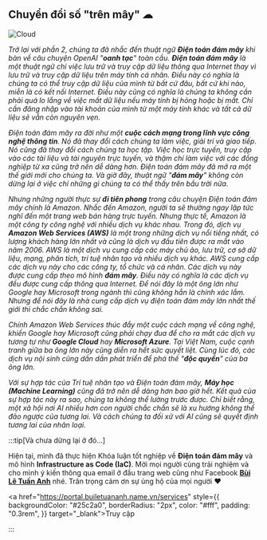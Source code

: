 ## Chuyển đổi số "trên mây" ☁

![Cloud](../img/cloud.png)

_Trở lại với phần 2, chúng ta đã nhắc đến thuật ngữ **Điện toán đám mây** khi bàn về câu chuyện OpenAI "**oanh tạc**"
toàn cầu. **Điện toán đám mây** là một thuật ngữ chỉ việc lưu trữ và truy cập dữ liệu thông qua Internet thay vì lưu trữ
và truy cập dữ liệu trên máy tính cá nhân. Điều này có nghĩa là chúng ta có thể truy cập dữ liệu của mình từ bất cứ đâu,
bất cứ khi nào, miễn là có kết nối Internet. Điều này cũng có nghĩa là chúng ta không cần phải quá lo lắng về việc
mất dữ liệu nếu máy tính bị hỏng hoặc bị mất. Chỉ cần đăng nhập vào tài khoản của mình từ một máy tính khác
và tất cả dữ liệu sẽ vẫn còn nguyên vẹn._

_Điện toán đám mây ra đời như một **cuộc cách mạng trong lĩnh vực công nghệ thông tin**. Nó đã thay đổi cách chúng ta
làm việc, giải trí và giao tiếp. Nó cũng đã thay đổi cách chúng ta học tập. Việc học trực tuyến, truy cập vào các
tài liệu và tài nguyên trực tuyến, và thậm chí làm việc với các đồng nghiệp từ xa cũng trở nên dễ dàng hơn.
Điện toán đám mây đã mở ra một thế giới mới cho chúng ta. Và giờ đây, thuật ngữ "**đám mây**" không còn dừng lại ở
việc chỉ những gì chúng ta có thể thấy trên bầu trời nữa._

_Nhưng những người thực sự **đi tiên phong** trong câu chuyện Điện toán đám mây chính là Amazon. Nhắc đến Amazon, người
ta sẽ thường ngay lập tức nghĩ đến một trang web bán hàng trực tuyến. Nhưng thực tế, Amazon là một công ty công nghệ với
nhiều dịch vụ khác nhau. Trong đó, dịch vụ **Amazon Web Services (AWS)** là một trong những dịch vụ nổi tiếng nhất,
có lượng khách hàng lớn nhất và cũng là dịch vụ đầu tiên được ra mắt vào năm 2006. AWS là một dịch vụ cung cấp các
máy chủ ảo, lưu trữ, cơ sở dữ liệu, mạng, phân tích, trí tuệ nhân tạo và nhiều dịch vụ khác. AWS cung cấp các dịch vụ
này cho các công ty, tổ chức và cá nhân. Các dịch vụ này được cung cấp theo mô hình **đám mây**. Điều này có nghĩa là
các dịch vụ đều được cung cấp thông qua Internet. Để nói đây là một ông lớn như Google hay Microsoft trong ngành thì
cũng không hẳn là chính xác lắm. Nhưng để nói đây là nhà cung cấp dịch vụ điện toán đám mây lớn nhất thế giới thì
chắc chắn không sai._

_Chính Amazon Web Services thúc đẩy một cuộc cách mạng về công nghệ, khiến Google hay Microsoft cũng phải chạy đua để
cho ra mắt các dịch vụ tương tự như **Google Cloud** hay **Microsoft Azure**. Tại Việt Nam, cuộc cạnh tranh giữa ba ông
lớn này cũng diễn ra hết sức quyết liệt. Cùng lúc đó, các dịch vụ nội sinh cũng dần dần phát triển để phá thế
"**độc quyền**" của ba ông lớn._

_Với sự hợp tác của Trí tuệ nhân tạo và Điện toán đám mây, **Máy học (Machine Learning)** cũng đã trở nên dễ dàng hơn
bao giờ hết. Kết quả của sự hợp tác này ra sao, chúng ta không thể lường trước được. Chỉ biết rằng, một xã hội nơi AI
nhiều hơn con người chắc chắn sẽ là xu hướng không thể đảo ngược của tương lai. Và cách chúng ta đối xử với AI cũng sẽ
quyết định tương lai của nhân loại._

:::tip[Và chưa dừng lại ở đó...]

Hiện tại, mình đã thực hiện Khóa luận tốt nghiệp về **Điện toán đám mây** và mô hình **Infrastructure as Code (IaC)**.
Mời mọi người cùng trải nghiệm và cho mình ý kiến thông qua email ở đầu trang web cũng như Facebook
**[Bùi Lê Tuấn Anh](https://fb.com/buile.tuananh)** nhé. Trân trọng cảm ơn sự ủng hộ của mọi người ❤

<a href="https://portal.builetuananh.name.vn/services" style={{ backgroundColor: "#25c2a0", borderRadius: "2px", color: "#fff", padding: "0.3rem", }} target="_blank">Truy cập</a>

:::
